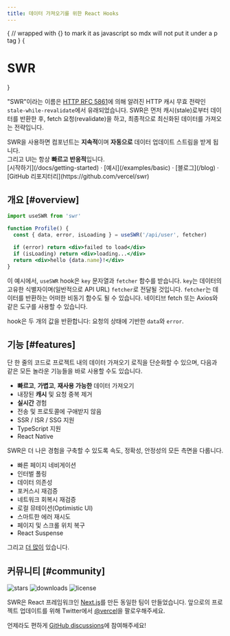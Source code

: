 ```yaml
---
title: 데이터 가져오기를 위한 React Hooks
---
```



{
// wrapped with {} to mark it as javascript so mdx will not put it under a p tag
}
{<h1 className="text-center text-4xl tracking-tighter font-extrabold md:text-5xl mt-8">SWR</h1>}

<Bleed><Features/></Bleed>

"SWR"이라는 이름은 [HTTP RFC 5861](https://tools.ietf.org/html/rfc5861)에 의해 알려진 HTTP 캐시 무효 전략인 `stale-while-revalidate`에서 유래되었습니다.
SWR은 먼저 캐시(stale)로부터 데이터를 반환한 후, fetch 요청(revalidate)을 하고, 최종적으로 최신화된 데이터를 가져오는 전략입니다.

<Callout emoji="✅">
  SWR을 사용하면 컴포넌트는 <strong>지속적</strong>이며 <strong>자동으로</strong> 데이터 업데이트 스트림을 받게 됩니다.<br/>
  그리고 UI는 항상 <strong>빠르고</strong> <strong>반응적</strong>입니다.
</Callout>

<div className="mt-16 mb-20 text-center">
  [시작하기](/docs/getting-started) · [예시](/examples/basic) · [블로그](/blog) · [GitHub 리포지터리](https://github.com/vercel/swr)
</div>

## 개요 [#overview]

```jsx
import useSWR from 'swr'

function Profile() {
  const { data, error, isLoading } = useSWR('/api/user', fetcher)

  if (error) return <div>failed to load</div>
  if (isLoading) return <div>loading...</div>
  return <div>hello {data.name}!</div>
}
```

이 예시에서, `useSWR` hook은 `key` 문자열과 `fetcher` 함수를 받습니다. `key`는 데이터의 고유한 식별자이며(일반적으로 API URL)
`fetcher`로 전달될 것입니다. `fetcher`는 데이터를 반환하는 어떠한 비동기 함수도 될 수 있습니다. 네이티브 fetch 또는 Axios와 같은 도구를 사용할 수 있습니다.

hook은 두 개의 값을 반환합니다: 요청의 상태에 기반한 `data`와 `error`.

## 기능 [#features]

단 한 줄의 코드로 프로젝트 내의 데이터 가져오기 로직을 단순화할 수 있으며, 다음과 같은 모든 놀라운 기능들을 바로 사용할 수도 있습니다.

- **빠르고**, **가볍고**, **재사용 가능한** 데이터 가져오기
- 내장된 **캐시** 및 요청 중복 제거
- **실시간** 경험
- 전송 및 프로토콜에 구애받지 않음
- SSR / ISR / SSG 지원
- TypeScript 지원
- React Native

SWR은 더 나은 경험을 구축할 수 있도록 속도, 정확성, 안정성의 모든 측면을 다룹니다.

- 빠른 페이지 네비게이션
- 인터벌 폴링
- 데이터 의존성
- 포커스시 재검증
- 네트워크 회복시 재검증
- 로컬 뮤테이션(Optimistic UI)
- 스마트한 에러 재시도
- 페이지 및 스크롤 위치 복구
- React Suspense

그리고 [더 많이](/docs/getting-started) 있습니다.

## 커뮤니티 [#community]

<p className="flex h-6 mt-4 gap-2">
  <img alt="stars" src="https://badgen.net/github/stars/vercel/swr" />
  <img alt="downloads" src="https://badgen.net/npm/dt/swr" />
  <img alt="license" src="https://badgen.net/npm/license/swr" />
</p>

SWR은 React 프레임워크인 [Next.js](https://nextjs.org)를 만든 동일한 팀이 만들었습니다.
앞으로의 프로젝트 업데이트를 위해 Twitter에서 [@vercel](https://twitter.com/vercel)을 팔로우해주세요.

언제라도 편하게 [GitHub discussions](https://github.com/vercel/swr/discussions)에 참여해주세요!
